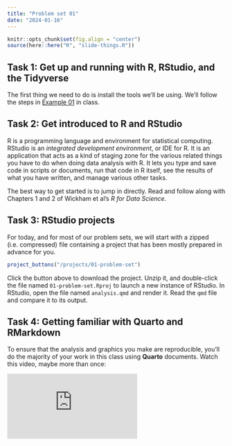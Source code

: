 ```yaml
---
title: "Problem set 01"
date: "2024-01-16"
---
```


```r
knitr::opts_chunk$set(fig.align = "center")
source(here::here("R", "slide-things.R"))
```

## Task 1: Get up and running with R, RStudio, and the Tidyverse

The first thing we need to do is install the tools we'll be using. We'll follow the steps in [Example 01](/example/01-example.html) in class. 

## Task 2: Get introduced to R and RStudio

R is a programming language and environment for statistical computing. RStudio is an *integrated development environment*, or IDE for R. It is an application that acts as a kind of staging zone for the various related things you have to do when doing data analysis with R. It lets you type and save code in scripts or documents, run that code in R itself, see the results of what you have written, and manage various other tasks.

The best way to get started is to jump in directly. Read and follow along with Chapters 1 and 2 of Wickham et al's _R for Data Science_.


## Task 3: RStudio projects

For today, and for most of our problem sets, we will start with a zipped (i.e. compressed) file containing a project that has been mostly prepared in advance for you. 

```r
project_buttons("/projects/01-problem-set")
```

Click the button above to download the project. Unzip it, and double-click the file named `01-problem-set.Rproj` to launch a new instance of RStudio. In RStudio, open the file named `analysis.qmd` and render it. Read the `qmd` file and compare it to its output.

## Task 4: Getting familiar with Quarto and RMarkdown

To ensure that the analysis and graphics you make are reproducible, you'll do the majority of your work in this class using **Quarto** documents. Watch this video, maybe more than once:

<div class="ratio ratio-16x9">
<iframe src="https://www.youtube.com/embed/_f3latmOhew?si=i8sWOSJ1uTUIf949" title="YouTube video player" frameborder="0" allow="accelerometer; autoplay; clipboard-write; encrypted-media; gyroscope; picture-in-picture; web-share" allowfullscreen></iframe>
</div>


